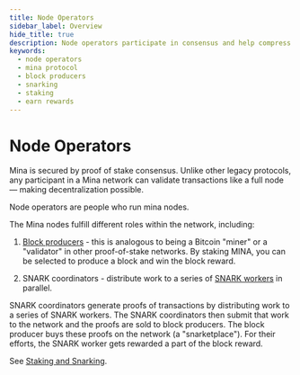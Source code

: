 ```yaml
---
title: Node Operators
sidebar_label: Overview
hide_title: true
description: Node operators participate in consensus and help compress data by generating zk-SNARKs.
keywords:
  - node operators
  - mina protocol
  - block producers
  - snarking
  - staking
  - earn rewards
---
```


# Node Operators

Mina is secured by proof of stake consensus. Unlike other legacy protocols, any participant in a Mina network can validate transactions like a full node — making decentralization possible.

Node operators are people who run mina nodes. 

The Mina nodes fulfill different roles within the network, including:

1. [Block producers](/mina-protocol/block-producers) - this is analogous to being a Bitcoin "miner" or a "validator" in other proof-of-stake networks. By staking MINA, you can be selected to produce a block and win the block reward.

2. SNARK coordinators - distribute work to a series of [SNARK workers](/node-operators/snark-workers) in parallel. 

SNARK coordinators generate proofs of transactions by distributing work to a series of SNARK workers. The SNARK coordinators then submit that work to the network and the proofs are sold to block producers. The block producer buys these proofs on the network (a "snarketplace"). For their efforts, the SNARK worker gets rewarded a part of the block reward.

See [Staking and Snarking](/node-operators/staking-and-snarking).